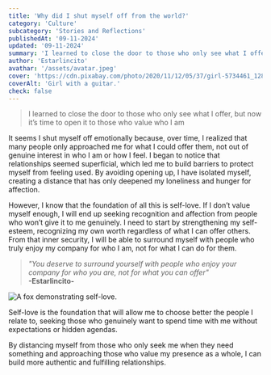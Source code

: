 ```yaml
---
title: 'Why did I shut myself off from the world?'
category: 'Culture'
subcategory: 'Stories and Reflections'
publishedAt: '09-11-2024'
updated: '09-11-2024'
summary: 'I learned to close the door to those who only see what I offer, but now it’s time to open it to those who value who I am'
author: 'Estarlincito'
avathar: '/assets/avatar.jpeg'
cover: 'https://cdn.pixabay.com/photo/2020/11/12/05/37/girl-5734461_1280.jpg'
coverAlt: 'Girl with a guitar.'
check: false
---
```


<Introduction>

> I learned to close the door to those who only see what I offer, but now it’s time to open it to those who value who I am

</Introduction>

<Contents>

It seems I shut myself off emotionally because, over time, I realized that many people only approached me for what I could offer them, not out of genuine interest in who I am or how I feel. I began to notice that relationships seemed superficial, which led me to build barriers to protect myself from feeling used. By avoiding opening up, I have isolated myself, creating a distance that has only deepened my loneliness and hunger for affection.

However, I know that the foundation of all this is self-love. If I don’t value myself enough, I will end up seeking recognition and affection from people who won’t give it to me genuinely. I need to start by strengthening my self-esteem, recognizing my own worth regardless of what I can offer others. From that inner security, I will be able to surround myself with people who truly enjoy my company for who I am, not for what I can do for them.

> _&quot;You deserve to surround yourself with people who enjoy your company for who you are, not for what you can offer&quot;_ <br/> **-Estarlincito-**

<Image
  alt='A fox demonstrating self-love.'
  src='https://cdn.pixabay.com/photo/2022/06/29/10/58/fox-7291456_1280.jpg'
/>

Self-love is the foundation that will allow me to choose better the people I relate to, seeking those who genuinely want to spend time with me without expectations or hidden agendas.

By distancing myself from those who only seek me when they need something and approaching those who value my presence as a whole, I can build more authentic and fulfilling relationships.

</Contents>
